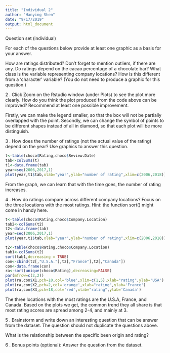 ```yaml
---
title: "Individual 2"
author: "Hanying Shen"
date: "9/17/2019"
output: html_document
---
```

Question set (individual)

For each of the questions below provide at least one graphic as a basis for your answer.

How are ratings distributed? Don’t forget to mention outliers, if there are any.
Do ratings depend on the cacao percentage of a chocolate bar?
What class is the variable representing company locations? How is this different from a ‘character’ variable? (You do not need to produce a graphic for this question.)

2 . Click Zoom on the Rstudio window (under Plots) to see the plot more clearly. How do you think the plot produced from the code above can be improved? Recommend at least one possible improvement.

Firstly, we can make the legend smaller, so that the box will not be partially overlapped with the point. Secondly, we can change the symbol of points to be different shapes instead of all in diamond, so that each plot will be more distinguish.

3 . How does the number of ratings (not the actual value of the rating) depend on the year? Use graphics to answer this question.

```r
t<-table(choco$Rating,choco$Review.Date)
tab<-colSums(t)
t1<-data.frame(tab)
year=seq(2006,2017,1)
plot(year,t1$tab,xlab="year",ylab="number of rating",xlim=c(2006,2018))
```

From the graph, we can learn that with the time goes, the number of rating increases. 

4 . How do ratings compare across different company locations? Focus on the three locations with the most ratings. Hint: the function  sort() might come in handy here.

```r
t<-table(choco$Rating,choco$Company.Location)
tab2<-colSums(t2)
t2<-data.frame(tab)
year=seq(2006,2017,1)
plot(year,t1$tab,xlab="year",ylab="number of rating",xlim=c(2006,2018))

t2<-table(choco$Rating,choco$Company.Location)
tab1<-colSums(t2)
sort(tab1,decreasing = TRUE)
con<-cbind(t2[,"U.S.A."],t2[,"France"],t2[,"Canada"])
con<-data.frame(con)
ra<-sort(unique(choco$Rating),decreasing=FALSE)
par(mfrow=c(2,2))
plot(ra,con$X1,pch=10,col='blue',xlim=c(1,5),xlab="rating",ylab='USA')
plot(ra,con$X2,pch=2,col='orange',xlab="rating",ylab='France')
plot(ra,con$X3,pch=18,col='red',xlab="rating",ylab='Canada')
```
The three locations with the most ratings are the U.S.A, France, and Canada. Based on the plots we get, the common trend they all share is that most rating scores are spread among 2-4, and mainly at 3. 

5 . Brainstorm and write down an interesting question that can be answer from the dataset. The question should not duplicate the questions above.

What is the relationship between the specific been origin and rating?

6 . Bonus points (optional): Answer the question from the dataset.


